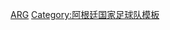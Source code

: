 {{国家队
 | name      = 2015年美洲國家盃足球賽阿根廷參賽名單
 | bg        = #6AB5FF
 | fg        = white
 |bordercolor= silver
 | country   = 阿根廷
 | flag      = Argentina
 | comp link = 2015年美洲國家盃
 | comp      = 2015年美洲國家盃足球賽（亞軍）
 | p1        = [[塞尔希奥·罗梅罗|-{zh-hans:罗梅罗;zh-hk:羅美路;zh-tw:羅梅羅;}-]] 
 | p2        = [[埃兹奎尔·加雷|加雷]]
 | p3        = [[法昆多·隆卡里亚|-{zh-hans:隆卡里亚; zh-hk:朗卡尼亞;zh-tw:隆卡里亞}-]]
 | p4        = [[柏保路·薩巴列達|-{zh-hans:萨巴莱塔;zh-hk:薩巴列達;zh-tw:薩巴萊塔;}-]]
 | p5        = [[费尔南多·加戈|-{zh-hans:加戈;zh-hk:加高;zh-tw:加戈}-]]
 | p6        = [[卢卡斯·比格利亚|-{zh-hans:比格利亚;zh-hk:比基利亞;zh-tw:比格利亞}-]]
 | p7        = [[安赫尔·迪马里亚|-{zh-hans:迪马里亚;zh-hk:迪馬利亞;zh-tw:迪馬里亞;}-]]
 | p8        = [[罗伯托·佩雷拉|佩雷拉]]
 | p9        = [[冈萨洛·伊瓜因|-{zh-hans:伊瓜因;zh-hk:希古恩;zh-tw:伊瓜因;}-]]
 | p10       = [[利昂内尔·梅西|-{zh-hans:梅西; zh-hant:梅西; zh-hk:美斯;}-]] [[File:Captain_sports.svg|12px]]
 | p11       = [[塞尔希奥·阿奎罗|-{zh-hk:阿古路;zh-hans:阿奎罗;zh-tw:阿奎羅;}-]]
 | p12       = {{le|納韋爾·古茲曼|Nahuel Guzmán|古茲曼}}
 | p13       = {{le|米尔顿·卡斯科|Milton Casco|卡斯科}}
 | p14       = [[哈维尔·马斯切拉诺|-{zh-hans:马斯切拉诺;zh-hk:馬斯查蘭奴;zh-tw:馬斯切拉諾;}-]]
 | p15       = [[马丁·德米凯利斯|-{zh-hans:马丁·德米凯利斯;zh-hk:迪米捷利斯;zh-tw:德米凱利斯}-]]
 | p16       = [[馬高斯·盧祖|-{zh-hk:盧祖;zh-tw:羅赫;zh-cn:罗霍;}-]]
 | p17       = [[尼古拉斯·奥塔门迪|-{zh-hk:奧達文迪;zh-hans:奥塔门迪;zh-tw:歐塔門迪;}-]]
 | p18       = [[卡洛斯·特维斯|-{zh-hans:特维斯;zh-hk:迪維斯;zh-tw:特維斯;}-]]
 | p19       = [[埃沃·巴内加|-{zh-hans:巴內加;zh-hk:班尼加;zh-tw:巴內加;}-]]
 | p20       = [[埃里克·拉梅拉|-{zh-hans:拉梅拉;zh-hk:拉美拿;zh-tw:拉梅拉}-]]
 | p21       = [[哈維爾·帕斯托雷|-{zh-hans:帕斯托雷;zh-hk:柏斯托尼;zh-tw:帕斯托雷;}-]] 
 | p22       = [[埃兹奎尔·拉维齐|-{zh-hans:拉维齐;zh-hk:拿維斯;zh-tw:拉維齊;}-]]
 | p23       = [[馬里奧諾·安杜哈爾|-{zh-hk:安度查;zh-hans:安杜哈尔;zh-tw:安杜哈爾}-]]（[[奧古斯丁·馬切辛|-{zh-hans:马尔切辛;zh-hk:馬捷斯;zh-hant:馬切辛}-]]）
 | coach    = [[赫拉多·马蒂诺|-{zh-hans:马蒂诺;zh-hk:馬天奴;zh-tw:馬蒂諾;}-]]
}}<noinclude>
[[Category:2015年美洲國家盃足球賽參賽名單模板|ARG]]
[[Category:阿根廷国家足球队模板]]
</noinclude>
